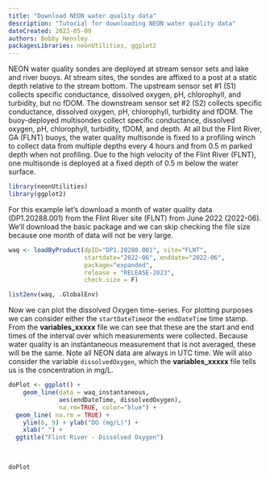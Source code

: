 ---
title: "Download NEON water quality data"
description: "Tutorial for downloading NEON water quality data"
dateCreated: 2023-05-09
authors: Bobby Hensley
packagesLibraries: neonUtilities, ggplot2
---

NEON water quality sondes are deployed at stream sensor sets and lake and river buoys. At stream sites, the sondes are affixed to a post at a static depth relative to the stream bottom. The upstream sensor set #1 (S1) collects specific conductance, dissolved oxygen, pH, chlorophyll, and turbidity, but no fDOM. The downstream sensor set #2 (S2) collects specific conductance, dissolved oxygen, pH, chlorophyll, turbidity and fDOM. The buoy-deployed multisondes collect specific conductance, dissolved oxygen, pH, chlorophyll, turbidity, fDOM, and depth. At all but the Flint River, GA (FLNT) buoys, the water quality multisonde is fixed to a profiling winch to collect data from multiple depths every 4 hours and from 0.5 m parked depth when not profiling. Due to the high velocity of the Flint River (FLNT), one multisonde is deployed at a fixed depth of 0.5 m below the water surface.

```{r load-packages}
library(neonUtilities)
library(ggplot2)
```

For this example let's download a month of water quality data (DP1.20288.001) 
from the Flint River site (FLNT) from June 2022 (2022-06).  We'll download the
basic package and we can skip checking the file size because one month of data 
will not be very large.

```{r download-data-waq, results='hide'}

waq <- loadByProduct(dpID="DP1.20288.001", site="FLNT", 
                     startdate="2022-06", enddate="2022-06", 
                     package="expanded", 
                     release = "RELEASE-2023",
                     check.size = F)

```


```{r unlist-vars}
list2env(waq, .GlobalEnv)
```

Now we can plot the dissolved Oxygen time-series.  For plotting purposes we
can consider either the `startDateTime`or the `endDateTime` time stamp. From
the **variables_xxxxx** file we can see that these are the start and end times
of the interval over which measurements were collected.  Because water quality
is an instantaneous measurement that is not averaged, these will be the same.
Note all NEON data are always in UTC time. We will also consider the variable 
`dissolvedOxygen`, which the **variables_xxxxx** file tells us is the 
concentration in mg/L. 

```{r plot-wqual}

doPlot <- ggplot() +
	geom_line(data = waq_instantaneous, 
	          aes(endDateTime, dissolvedOxygen), 
	          na.rm=TRUE, color="blue") +
  geom_line( na.rm = TRUE) +
	ylim(6, 9) + ylab("DO (mg/L)") +
	xlab(" ") +
  ggtitle("Flint River - Dissolved Oxygen") 
  
  

doPlot

```
